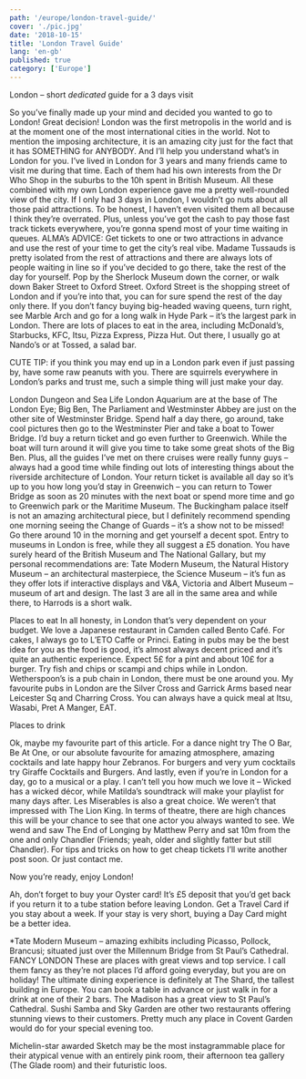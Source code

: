 ```yaml
---
path: '/europe/london-travel-guide/'
cover: './pic.jpg'
date: '2018-10-15'
title: 'London Travel Guide'
lang: 'en-gb'
published: true
category: ['Europe']
---
```


London – short _dedicated_ guide for a 3 days visit

So you’ve finally made up your mind and decided you wanted to go to London! Great decision! London was the first metropolis in the world and is at the moment one of the most international cities in the world. Not to mention the imposing architecture, it is an amazing city just for the fact that it has SOMETHING for ANYBODY. And I’ll help you understand what’s in London for you.
I’ve lived in London for 3 years and many friends came to visit me during that time. Each of them had his own interests from the Dr Who Shop in the suburbs to the 10h spent in British Museum. All these combined with my own London experience gave me a pretty well-rounded view of the city.
If I only had 3 days in London, I wouldn’t go nuts about all those paid attractions. To be honest, I haven’t even visited them all because I think they’re overrated. Plus, unless you’ve got the cash to pay those fast track tickets everywhere, you’re gonna spend most of your time waiting in queues.
ALMA’s ADVICE: Get tickets to one or two attractions in advance and use the rest of your time to get the city’s real vibe.
Madame Tussauds is pretty isolated from the rest of attractions and there are always lots of people waiting in line so if you’ve decided to go there, take the rest of the day for yourself. Pop by the Sherlock Museum down the corner, or walk down Baker Street to Oxford Street. Oxford Street is the shopping street of London and if you’re into that, you can for sure spend the rest of the day only there. If you don’t fancy buying big-headed waving queens, turn right, see Marble Arch and go for a long walk in Hyde Park – it’s the largest park in London. There are lots of places to eat in the area, including McDonald’s, Starbucks, KFC, Itsu, Pizza Express, Pizza Hut. Out there, I usually go at Nando’s or at Tossed, a salad bar.

CUTE TIP: if you think you may end up in a London park even if just passing by, have some raw peanuts with you. There are squirrels everywhere in London’s parks and trust me, such a simple thing will just make your day.

London Dungeon and Sea Life London Aquarium are at the base of The London Eye; Big Ben, The Parliament and Westminster Abbey are just on the other site of Westminster Bridge. Spend half a day there, go around, take cool pictures then go to the Westminster Pier and take a boat to Tower Bridge. I’d buy a return ticket and go even further to Greenwich. While the boat will turn around it will give you time to take some great shots of the Big Ben. Plus, all the guides I’ve met on there cruises were really funny guys – always had a good time while finding out lots of interesting things about the riverside architecture of London.
Your return ticket is available all day so it’s up to you how long you’d stay in Greenwich – you can return to Tower Bridge as soon as 20 minutes with the next boat or spend more time and go to Greenwich park or the Maritime Museum.
The Buckingham palace itself is not an amazing architectural piece, but I definitely recommend spending one morning seeing the Change of Guards – it’s a show not to be missed! Go there around 10 in the morning and get yourself a decent spot.
Entry to museums in London is free, while they all suggest a £5 donation. You have surely heard of the British Museum and The National Gallary, but my personal recommendations are: Tate Modern Museum, the Natural History Museum – an architectural masterpiece, the Science Museum – it’s fun as they offer lots if interactive displays and V&A, Victoria and Albert Museum – museum of art and design. The last 3 are all in the same area and while there, to Harrods is a short walk.

Places to eat
In all honesty, in London that’s very dependent on your budget. We love a Japanese restaurant in Camden called Bento Café. For cakes, I always go to L’ETO Caffe or Princi. Eating in pubs may be the best idea for you as the food is good, it’s almost always decent priced and it’s quite an authentic experience. Expect 5£ for a pint and about 10£ for a burger. Try fish and chips or scampi and chips while in London. Wetherspoon’s is a pub chain in London, there must be one around you. My favourite pubs in London are the Silver Cross and Garrick Arms based near Leicester Sq and Charring Cross.
You can always have a quick meal at Itsu, Wasabi, Pret A Manger, EAT.

Places to drink

Ok, maybe my favourite part of this article. For a dance night try The O Bar, Be At One, or our absolute favourite for amazing atmosphere, amazing cocktails and late happy hour Zebranos. For burgers and very yum cocktails try Giraffe Cocktails and Burgers.
And lastly, even if you’re in London for a day, go to a musical or a play. I can’t tell you how much we love it – Wicked has a wicked décor, while Matilda’s soundtrack will make your playlist for many days after. Les Miserables is also a great choice. We weren’t that impressed with The Lion King. In terms of theatre, there are high chances this will be your chance to see that one actor you always wanted to see. We wend and saw The End of Longing by Matthew Perry and sat 10m from the one and only Chandler (Friends; yeah, older and slightly fatter but still Chandler). For tips and tricks on how to get cheap tickets I’ll write another post soon. Or just contact me.

Now you’re ready, enjoy London!

Ah, don’t forget to buy your Oyster card! It’s £5 deposit that you’d get back if you return it to a tube station before leaving London. Get a Travel Card if you stay about a week. If your stay is very short, buying a Day Card might be a better idea.

\*Tate Modern Museum – amazing exhibits including Picasso, Pollock, Brancusi; situated just over the Millennum Bridge from St Paul’s Cathedral.
FANCY LONDON
These are places with great views and top service. I call them fancy as they’re not places I’d afford going everyday, but you are on holiday! The ultimate dining experience is definitely at The Shard, the tallest building in Europe. You can book a table in advance or just walk in for a drink at one of their 2 bars.
The Madison has a great view to St Paul’s Cathedral. Sushi Samba and Sky Garden are other two restaurants offering stunning views to their customers.
Pretty much any place in Covent Garden would do for your special evening too.

Michelin-star awarded Sketch may be the most instagrammable place for their atypical venue with an entirely pink room, their afternoon tea gallery (The Glade room) and their futuristic loos.
